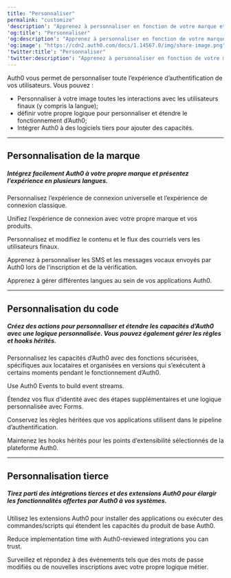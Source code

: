 ---
title: "Personnaliser"
permalink: "customize"
'description': "Apprenez à personnaliser en fonction de votre marque et à localiser vos pages de connexion, vos noms de domaine, les courriels envoyés aux utilisateurs et les invites de consentement."
'og:title': "Personnaliser"
'og:description': "Apprenez à personnaliser en fonction de votre marque et à localiser vos pages de connexion, vos noms de domaine, les courriels envoyés aux utilisateurs et les invites de consentement."
'og:image': "https://cdn2.auth0.com/docs/1.14567.0/img/share-image.png"
'twitter:title': "Personnaliser"
'twitter:description': "Apprenez à personnaliser en fonction de votre marque et à localiser vos pages de connexion, vos noms de domaine, les courriels envoyés aux utilisateurs et les invites de consentement."
---


<AuthDocsPipeline activeId="authenticate"/>

Auth0 vous permet de personnaliser toute l’expérience d’authentification de vos utilisateurs. Vous pouvez :

* Personnaliser à votre image toutes les interactions avec les utilisateurs finaux (y compris la langue);
* définir votre propre logique pour personnaliser et étendre le fonctionnement d’Auth0;
* Intégrer Auth0 à des logiciels tiers pour ajouter des capacités.

---

## Personnalisation de la marque

##### Intégrez facilement Auth0 à votre propre marque et présentez l’expérience en plusieurs langues.

<Card title="Personnaliser les pages de connexion" href="/docs/docs/fr-ca/customize/login-pages">

Personnalisez l’expérience de connexion universelle et l’expérience de connexion classique.

</Card>

<Card title="Domaines personnalisés" href="/docs/docs/fr-ca/customize/custom-domains">

Unifiez l’expérience de connexion avec votre propre marque et vos produits.

</Card>

<Card title="Personnaliser les courriels" href="/docs/docs/fr-ca/customize/email">

Personnalisez et modifiez le contenu et le flux des courriels vers les utilisateurs finaux.

</Card>

<Card title="Personnaliser les messages texte et vocaux de l’authentification multifacteur (MFA)" href="/docs/docs/fr-ca/customize/customize-sms-or-voice-messages">

Apprenez à personnaliser les SMS et les messages vocaux envoyés par Auth0 lors de l’inscription et de la vérification.

</Card>

<Card title="Internationalisation et localisation" href="/docs/docs/fr-ca/customize/internationalization-and-localization">

Apprenez à gérer différentes langues au sein de vos applications Auth0.

</Card>

---

## Personnalisation du code

##### Créez des actions pour personnaliser et étendre les capacités d’Auth0 avec une logique personnalisée. Vous pouvez également gérer les règles et hooks hérités.

<Card title="Actions" href="/docs/docs/fr-ca/customize/actions">

Personnalisez les capacités d’Auth0 avec des fonctions sécurisées, spécifiques aux locataires et organisées en versions qui s’exécutent à certains moments pendant le fonctionnement d’Auth0.

</Card>

<Card title="Events" href="/docs/docs/fr-ca/customize/events">

Use Auth0 Events to build event streams.

</Card>

<Card title="Formulaires" href="/docs/docs/fr-ca/customize/forms">

Étendez vos flux d’identité avec des étapes supplémentaires et une logique personnalisée avec Forms.

</Card>

<Card title="Règles" href="/docs/docs/fr-ca/customize/rules">

Conservez les règles héritées que vos applications utilisent dans le pipeline d’authentification.

</Card>

<Card title="Hooks" href="/docs/docs/fr-ca/customize/hooks">

Maintenez les hooks hérités pour les points d’extensibilité sélectionnés de la plateforme Auth0.

</Card>

---

## Personnalisation tierce

##### Tirez parti des intégrations tierces et des extensions Auth0 pour élargir les fonctionnalités offertes par Auth0 à vos systèmes.

<Card title="Extensions" href="/docs/docs/fr-ca/customize/extensions">

Utilisez les extensions Auth0 pour installer des applications ou exécuter des commandes/scripts qui étendent les capacités du produit de base Auth0.

</Card>

<Card title="Intégrations" href="/docs/docs/fr-ca/customize/integrations">

Reduce implementation time with Auth0-reviewed integrations you can trust.

</Card>

<Card title="Exportations de journaux" href="/docs/docs/fr-ca/customize/log-streams">

Surveillez et répondez à des événements tels que des mots de passe modifiés ou de nouvelles inscriptions avec votre propre logique métier.

</Card>

